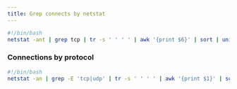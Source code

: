 ```yaml
---
title: Grep connects by netstat
---
```


```bash copy
#!/bin/bash
netstat -ant | grep tcp | tr -s ' ' ' ' | awk '{print $6}' | sort | uniq -c
```

### Connections by protocol
```bash copy
#!/bin/bash
netstat -an | grep -E 'tcp|udp' | tr -s ' ' ' ' | awk '{print $1}' | sort | uniq -c
```